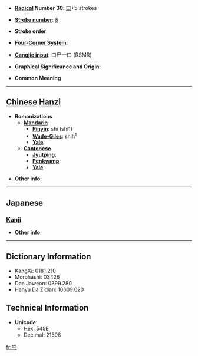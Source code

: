 * '''[[Wiktionary:Chinese radical index| Radical]] Number 30''': [[Wiktionary:Chinese radical index 口|口]]+5 strokes

* '''[[Wiktionary:Chinese total strokes index|Stroke number]]''': [[Wiktionary:Chinese total strokes index 8|8]]

* '''Stroke order''': 

* '''[[Wiktionary:Chinese four corner index|Four-Corner System]]''': 

* '''[[Wiktionary:Chinese Cangjie index|Cangjie input]]''': 口尸一口 (RSMR)

* '''Graphical Significance and Origin''': 

* '''Common Meaning'''

----

== [[Chinese]] [[Hanzi]] ==

* '''Romanizations'''
** '''[[Mandarin]]'''
*** '''[[Pinyin]]''': shī (shi1)
*** '''[[Wade-Giles]]''': shih<sup>1</sup>
*** '''[[Yale]]''': 
** '''[[Cantonese]]'''
*** '''[[Jyutping]]''':
*** '''[[Penkyamp]]''': 
*** '''[[Yale]]''': 

* '''Other info''': 

----

==Japanese==
===[[Kanji]]===
{{kanji|on readings=[[し]] (shi), [[ち]] (chi)
|kun readings=[[かみかえす]] (kamikaesu)
}}

* '''Other info''':  

----

== Dictionary Information ==

* KangXi: 0181.210
* Morohashi: 03426
* Dae Jaweon: 0399.280
* Hanyu Da Zidian: 10609.020

== Technical Information ==

* '''Unicode''':
** Hex: 545E
** Decimal: 21598

[[fr:呞]]